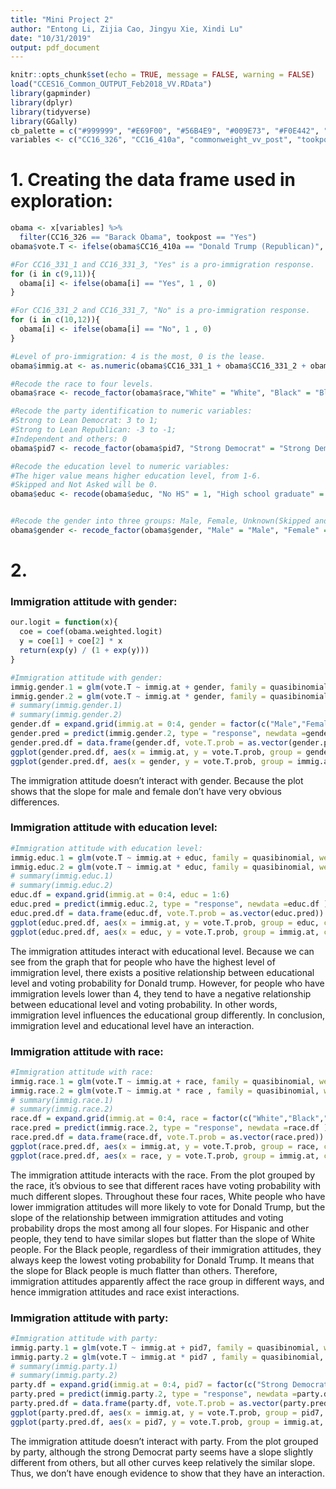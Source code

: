 ```yaml
---
title: "Mini Project 2"
author: "Entong Li, Zijia Cao, Jingyu Xie, Xindi Lu"
date: "10/31/2019"
output: pdf_document
---
```


```r
knitr::opts_chunk$set(echo = TRUE, message = FALSE, warning = FALSE)
load("CCES16_Common_OUTPUT_Feb2018_VV.RData")
library(gapminder)
library(dplyr)
library(tidyverse)
library(GGally)
cb_palette = c("#999999", "#E69F00", "#56B4E9", "#009E73", "#F0E442", "#0072B2", "#D55E00", "#CC79A7")
variables <- c("CC16_326", "CC16_410a", "commonweight_vv_post", "tookpost","gender","educ","race","pid7", "CC16_331_1","CC16_331_2","CC16_331_3","CC16_331_7")
```

# 1. Creating the data frame used in exploration:

```r
obama <- x[variables] %>%
  filter(CC16_326 == "Barack Obama", tookpost == "Yes")
obama$vote.T <- ifelse(obama$CC16_410a == "Donald Trump (Republican)", 1,0)

#For CC16_331_1 and CC16_331_3, "Yes" is a pro-immigration response.
for (i in c(9,11)){
  obama[i] <- ifelse(obama[i] == "Yes", 1 , 0)
}

#For CC16_331_2 and CC16_331_7, "No" is a pro-immigration response.
for (i in c(10,12)){
  obama[i] <- ifelse(obama[i] == "No", 1 , 0)
}

#Level of pro-immigration: 4 is the most, 0 is the lease.
obama$immig.at <- as.numeric(obama$CC16_331_1 + obama$CC16_331_2 + obama$CC16_331_3 + obama$CC16_331_7)

#Recode the race to four levels.
obama$race <- recode_factor(obama$race,"White" = "White", "Black" = "Black", "Hispanic" = "Hispanic", .default = "Other")

#Recode the party identification to numeric variables:
#Strong to Lean Democrat: 3 to 1;
#Strong to Lean Republican: -3 to -1;
#Independent and others: 0
obama$pid7 <- recode_factor(obama$pid7, "Strong Democrat" = "Strong Democrat", "Not very strong Democrat" = "Not very strong Democrat", "Lean Democrat" = "Lean Democrat", "Strong Republican" = "Strong Republican", "Not very strong Republican" = "Not very strong Republican", "Lean Republican" = "Lean Republican", .default = "Other")

#Recode the education level to numeric variables:
#The higer value means higher education level, from 1-6.
#Skipped and Not Asked will be 0.
obama$educ <- recode(obama$educ, "No HS" = 1, "High school graduate" = 2, "Some college" = 3, "2-year" = 4, "4-year" = 5, "Post-grad" = 6, .default = 0)


#Recode the gender into three groups: Male, Female, Unknown(Skipped and Not asked)
obama$gender <- recode_factor(obama$gender, "Male" = "Male", "Female" = "Female", .default = "Unknown")
```


# 2.

### Immigration attitude with gender:

```r

our.logit = function(x){
  coe = coef(obama.weighted.logit)
  y = coe[1] + coe[2] * x
  return(exp(y) / (1 + exp(y)))
}

#Immigration attitude with gender:
immig.gender.1 = glm(vote.T ~ immig.at + gender, family = quasibinomial, weights = commonweight_vv_post, data = obama)
immig.gender.2 = glm(vote.T ~ immig.at * gender, family = quasibinomial, weights = commonweight_vv_post, data = obama)
# summary(immig.gender.1)
# summary(immig.gender.2)
gender.df = expand.grid(immig.at = 0:4, gender = factor(c("Male","Female")))
gender.pred = predict(immig.gender.2, type = "response", newdata =gender.df )
gender.pred.df = data.frame(gender.df, vote.T.prob = as.vector(gender.pred))
ggplot(gender.pred.df, aes(x = immig.at, y = vote.T.prob, group = gender, color = gender)) + geom_line() + xlab("Immigration attitude") + ylab("Probability of voting Donald Trump")
ggplot(gender.pred.df, aes(x = gender, y = vote.T.prob, group = immig.at, color = immig.at)) + geom_line() + labs(color = "Immigration attitude") + ylab("Probability of voting Donald Trump")
```

The immigration attitude doesn't interact with gender. Because the plot shows that the slope for male and female don't have very obvious differences.  \n


### Immigration attitude with education level:

```r
#Immigration attitude with education level:
immig.educ.1 = glm(vote.T ~ immig.at + educ, family = quasibinomial, weights = commonweight_vv_post, data = obama)
immig.educ.2 = glm(vote.T ~ immig.at * educ, family = quasibinomial, weights = commonweight_vv_post, data = obama)
# summary(immig.educ.1)
# summary(immig.educ.2)
educ.df = expand.grid(immig.at = 0:4, educ = 1:6)
educ.pred = predict(immig.educ.2, type = "response", newdata =educ.df )
educ.pred.df = data.frame(educ.df, vote.T.prob = as.vector(educ.pred))
ggplot(educ.pred.df, aes(x = immig.at, y = vote.T.prob, group = educ, color = educ)) + geom_line() + xlab("Immigration attitude") + ylab("Probability of voting Donald Trump") + labs(color = "education level")
ggplot(educ.pred.df, aes(x = educ, y = vote.T.prob, group = immig.at, color = immig.at)) + geom_line() + labs(color = "Immigration attitude") + ylab("Probability of voting Donald Trump")
```

The immigration attitudes interact with educational level. Because we can see from the graph that for people who have the highest level of immigration level, there exists a positive relationship between educational level and voting probability for Donald trump. However, for people who have immigration levels lower than 4, they tend to have a negative relationship between educational level and voting probability. In other words, immigration level influences the educational group differently. In conclusion, immigration level and educational level have an interaction. \n


### Immigration attitude with race:

```r
#Immigration attitude with race:
immig.race.1 = glm(vote.T ~ immig.at + race, family = quasibinomial, weights = commonweight_vv_post, data = obama)
immig.race.2 = glm(vote.T ~ immig.at * race , family = quasibinomial, weights = commonweight_vv_post, data = obama)
# summary(immig.race.1)
# summary(immig.race.2)
race.df = expand.grid(immig.at = 0:4, race = factor(c("White","Black","Hispanic","Other")))
race.pred = predict(immig.race.2, type = "response", newdata =race.df )
race.pred.df = data.frame(race.df, vote.T.prob = as.vector(race.pred))
ggplot(race.pred.df, aes(x = immig.at, y = vote.T.prob, group = race, color = race)) + geom_line() + xlab("Immigration attitude") + ylab("Probability of voting Donald Trump") 
ggplot(race.pred.df, aes(x = race, y = vote.T.prob, group = immig.at, color = immig.at)) + geom_line() + labs(color = "Immigration attitude") + ylab("Probability of voting Donald Trump")
```

The immigration attitude interacts with the race. From the plot grouped by the race, it's obvious to see that different races have voting probability with much different slopes. Throughout these four races, White people who have lower immigration attitudes will more likely to vote for Donald Trump, but the slope of the relationship between immigration attitudes and voting probability drops the most among all four slopes. For Hispanic and other people, they tend to have similar slopes but flatter than the slope of White people. For the Black people, regardless of their immigration attitudes, they always keep the lowest voting probability for Donald Trump. It means that the slope for Black people is much flatter than others. Therefore, immigration attitudes apparently affect the race group in different ways, and hence immigration attitudes and race exist interactions. \n


### Immigration attitude with party:

```r
#Immigration attitude with party:
immig.party.1 = glm(vote.T ~ immig.at + pid7, family = quasibinomial, weights = commonweight_vv_post, data = obama)
immig.party.2 = glm(vote.T ~ immig.at * pid7 , family = quasibinomial, weights = commonweight_vv_post, data = obama)
# summary(immig.party.1)
# summary(immig.party.2)
party.df = expand.grid(immig.at = 0:4, pid7 = factor(c("Strong Democrat", "Not very strong Democrat", "Lean Democrat", "Strong Republican",  "Not very strong Republican", "Lean Republican",  "Other")))
party.pred = predict(immig.party.2, type = "response", newdata =party.df )
party.pred.df = data.frame(party.df, vote.T.prob = as.vector(party.pred))
ggplot(party.pred.df, aes(x = immig.at, y = vote.T.prob, group = pid7, color = pid7)) + geom_line() + xlab("Immigration attitude") + ylab("Probability of voting Donald Trump") + labs(color = "Party")
ggplot(party.pred.df, aes(x = pid7, y = vote.T.prob, group = immig.at, color = immig.at)) + geom_line() + labs(color = "Immigration attitude") + ylab("Probability of voting Donald Trump")

```


The immigration attitude doesn't interact with party. From the plot grouped by party, although the strong Democrat party seems have a slope slightly different from others, but all other curves keep relatively the similar slope. Thus, we don't have enough evidence to show that they have an interaction. \n


